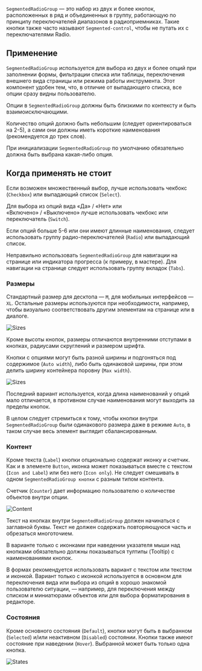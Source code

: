 `SegmentedRadioGroup` — это набор из двух и более кнопок, расположенных в ряд и объединенных в группу, работающую по принципу переключателей диапазонов в радиоприемниках. Такие кнопки также часто называют `Segmented-control`, чтобы не путать их с переключателями Radio.

## Применение

`SegmentedRadioGroup` используется для выбора из двух и более опций при заполнении формы, фильтрации списка или таблицы, переключения внешнего вида страницы или режима работы инструмента. Этот компонент удобен тем, что, в отличие от выпадающего списка, все опции сразу видны пользователю.

Опции в `SegmentedRadioGroup` должны быть близкими по контексту и быть взаимоисключающими.

Количество опций должно быть небольшим (следует ориентироваться на 2-5), а сами они должны иметь короткие наименования (рекомендуется до трех слов).

При инициализации `SegmentedRadioGroup` по умолчанию обязательно должна быть выбрана какая-либо опция.

## Когда применять не стоит

Если возможен множественный выбор, лучше использовать чекбокс (`Checkbox`) или выпадающий список (`Select`).

Для выбора из опций вида «Да» / «Нет» или «Включено» / «Выключено» лучше использовать чекбокс или переключатель (`Switch`).

Если опций больше 5-6 или они имеют длинные наименования, следует использовать группу радио-переключателей (`Radio`) или выпадающий список.

Неправильно использовать `SegmentedRadioGroup` для навигации на странице или индикатора прогресса (к примеру, в мастере). Для навигации на странице следует использовать группу вкладок (`Tabs`).

### Размеры

Стандартный размер для десктопа — `M`, для мобильных интерфейсов — `XL`. Остальные размеры используются при необходимости, например, чтобы визуально соответствовать другим элементам на странице или в диалоге.

![Sizes](/static/images/design/SegmentedRadioGroup/Sizes1.png)

Кроме высоты кнопок, размеры отличаются внутренними отступами в кнопках, радиусами скруглений и размером шрифта.

Кнопки с опциями могут быть разной ширины и подгоняться под содержимое (`Auto width`), либо быть одинаковой ширины, при этом делить ширину контейнера поровну (`Max width`).

![Sizes](/static/images/design/SegmentedRadioGroup/Sizes2.png)

Последний вариант используется, когда длина наименований у опций мало отличается, в противном случае наименования могут выходить за пределы кнопок.

В целом следует стремиться к тому, чтобы кнопки внутри `SegmentedRadioGroup` были одинакового размера даже в режиме `Auto`, в таком случае весь элемент выглядит сбалансированным.

### Контент

Кроме текста (`Label`) кнопки опционально содержат иконку и счетчик. Как и в элементе `Button`, иконка может показываться вместе с текстом (`Icon and Label`) или без него (`Icon only`). Не следует смешивать в одном `SegmentedRadioGroup кнопки` с разным типом контента.

Счетчик (`Counter`) дает информацию пользователю о количестве объектов внутри опции.

![Content](/static/images/design/SegmentedRadioGroup/Content.png)

Текст на кнопках внутри `SegmentedRadioGroup` должен начинаться с заглавной буквы. Текст не должен содержать повторяющуюся часть и обрезаться многоточием.

В варианте только с иконками при наведении указателя мыши над кнопками обязательно должны показываться тултипы (Tooltip) с наименованиями кнопок.

В формах рекомендуется использовать вариант с текстом или текстом и иконкой. Вариант только с иконкой используется в основном для переключения вида или выбора из опций в хорошо знакомой пользователю ситуации, — например, для переключения между списком и миниатюрами объектов или для выбора форматирования в редакторе.

### Состояния

Кроме основного состояния (`Default`), кнопки могут быть в выбранном (`Selected`) и/или неактивном (`Disabled`) состоянии. Кнопки также имеют состояние при наведении (`Hover`). Выбранной может быть только одна кнопка.

![States](/static/images/design/SegmentedRadioGroup/States.png)